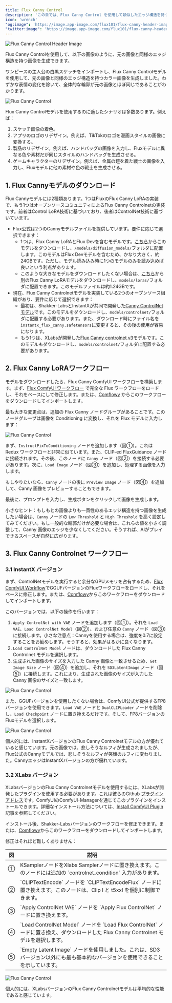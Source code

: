 ```yaml
---
title: Flux Canny Control
description: 'この章では、Flux Canny Control を使用して類似したエッジ構造を持つ画像を生成する方法を紹介します。'
icon: 'wrench'
"og:image": 'https://image.app-image.com/flux101/flux-canny-header-image.png'
"twitter:image": 'https://image.app-image.com/flux101/flux-canny-header-image.png'
---
```


<Frame caption="この画像は AI によって生成されました">
  <img
    className="rounded-xl"
    src="/images/intermediate/flux-canny-control/flux-canny-header-image.png"
    alt="Flux Canny Control Header Image"
  />
</Frame>

Flux Canny Controlを使用して、以下の画像のように、元の画像と同様のエッジ構造を持つ画像を生成できます。

ワンピースの主人公の白黒スケッチをインポートし、Flux Canny Controlモデルを使用して、元の画像と同様のエッジ構造を持つカラー画像を生成しました。わずかな表情の変化を除いて、全体的な輪郭が元の画像とほぼ同じであることがわかります。

<Frame>
  <img
    className="rounded-xl"
    src="/images/intermediate/flux-canny-control/flux-canny-control-compare.png"
    alt="Flux Canny Control"
  />
</Frame>

Flux Canny Controlモデルを使用するのに適したシナリオは多数あります。例えば：
1. スケッチ画像の着色。
2. アプリのロゴのリデザイン。例えば、TikTokのロゴを漫画スタイルの画像に変換する。
3. 製品のリデザイン。例えば、ハンドバッグの画像を入力し、Fluxモデルに異なる色や素材だが同じスタイルのハンドバッグを生成させる。
4. ゲームキャラクターのリデザイン。例えば、金属の鎧を着た戦士の画像を入力し、Fluxモデルに他の素材や色の戦士を生成させる。

## 1. Flux Cannyモデルのダウンロード

Flux Cannyモデルには2種類あります。1つはFluxのFlux Canny LoRAの実装で、もう1つはオープンソースコミュニティによるFlux Canny Controlnetの実装です。前者はControl LoRA技術に基づいており、後者はControlNet技術に基づいています。

* Flux公式は2つのCannyモデルファイルを提供しています。要件に応じて選択できます：
  - 1つは、Flux Canny LoRAとFlux Devを含むモデルです。[こちら](https://huggingface.co/black-forest-labs/FLUX.1-Canny-dev/tree/main)からこのモデルをダウンロードし、`/models/diffusion_models/`フォルダに配置します。このモデルはFlux Devモデルを含むため、かなり大きく、約24GBです。ただし、モデル読み込み時に1つのモデルのみを読み込めば良いという利点があります。
  - このような大きなモデルをダウンロードしたくない場合は、[こちら](https://huggingface.co/black-forest-labs/FLUX.1-Canny-dev-lora/tree/main)から別のFlux Canny LoRAモデルをダウンロードし、`models/loras/`フォルダに配置できます。このモデルファイルは約1.24GBです。
* 現在、Flux Canny Controlnetモデルを実装している2つのオープンソース組織があり、要件に応じて選択できます：
  - 最初は、Shakker-LabsとInstantXが共同で開発した[Canny ControlNetモデル](https://huggingface.co/InstantX/FLUX.1-dev-Controlnet-Canny/blob/main/diffusion_pytorch_model.safetensors)です。このモデルをダウンロードし、`models/controlnet/`フォルダに配置する必要があります。また、ダウンロード時にファイル名を`instantx_flux_canny.safetensors`に変更すると、その後の使用が容易になります。
  - もう1つは、XLabsが開発した[Flux Canny controlnet v3](https://huggingface.co/XLabs-AI/flux-controlnet-collections/tree/main)モデルです。このモデルもダウンロードし、`models/controlnet/`フォルダに配置する必要があります。

## 2. Flux Canny LoRAワークフロー

モデルをダウンロードしたら、Flux Canny ComfyUI ワークフローを構築します。まず、[Flux ComfyUI ワークフロー](../basics/flux-comfyui-workflow) で完全な Flux ワークフローをロードし、それをベースにして修正します。または、[Comflowy](https://app.comflowy.com/app/s-flux-dev-gguf-workflow-db9bd4) からこのワークフローをダウンロードしてインポートします。

最も大きな変更点は、追加の Flux Canny ノードグループがあることです。このノードグループは画像を Conditioning に変換し、それを Flux モデルに入力します：

<Frame>
  <img
    className="rounded-xl"
    src="/images/intermediate/flux-canny-control/flux-canny-control-workflow.jpeg"
    alt="Flux Canny Control"
  />
</Frame>

まず、`InstructPixToConditioning` ノードを追加します（図①）。これは Redux ワークフローと非常に似ています。また、CLIP-ed FluxGuidance ノードに接続されます。その後、このノードに `Canny` ノード（図②）を接続する必要があります。次に、`Load Image` ノード（図③）を追加し、処理する画像を入力します。

もしやりたいなら、`Canny` ノードの後に `Preview Image` ノード（図④）を追加して、Canny 画像をプレビューすることもできます。

最後に、プロンプトを入力し、生成ボタンをクリックして画像を生成します。

小さなヒント：もしもとの画像よりも一貫性のあるエッジ構造を持つ画像を生成したい場合は、`Canny` ノードの `Low Threshold` と `High Threshold` を高く設定してみてください。もし一般的な輪郭だけが必要な場合は、これらの値を小さく調整して、Canny 画像のエッジを少なくしてください。そうすれば、AIがプレイできるスペースが自然に広がります。

## 3. Flux Canny Controlnet ワークフロー

### 3.1 InstantX バージョン

まず、ControlNetモデルを実行すると余分なGPUメモリを占有するため、[Flux ComfyUI Workflow](../basics/flux-comfyui-workflow)でGGUFバージョンのFluxワークフローをロードし、それをベースに修正します。または、[Comflowy](https://app.comflowy.com/app/s-flux-dev-gguf-workflow-db9bd4)からこのワークフローをダウンロードしてインポートします。

このバージョンでは、以下の操作を行います：

1. `Apply ControlNet with VAE` ノードを追加します（図①）。それを `Load VAE`、`Load ControlNet Model`（図②）、および任意の `Canny` ノード（図③）に接続します。小さな注意点：Cannyを使用する場合は、強度を0.7に設定することをお勧めします。そうすると、効果がはるかに良くなります。
2. `Load ControlNet Model` ノードは、ダウンロードした Flux Canny Controlnet モデルを選択します。
3. 生成された画像のサイズを入力した Canny 画像と一致させるため、`Get Image Size` ノード（図④）を追加し、それを `SD3LatentImage` ノード（図⑤）に接続します。これにより、生成された画像のサイズが入力した Canny 画像のサイズと一致します。

<Frame>
  <img
    className="rounded-xl"
    src="/images/intermediate/flux-canny-control/flux-canny-control-shakker-workflow.png"
    alt="Flux Canny Control"
  />
</Frame>

また、GGUFバージョンを使用したくない場合は、ComfyUI公式が提供するFP8バージョンを使用できます。`Load VAE` ノードと `DualCLIPLoader` ノードを削除し、`Load Checkpoint` ノードに置き換えるだけです。そして、FP8バージョンのFluxモデルを選択します。

<Frame>
  <img
    className="rounded-xl"
    src="/images/intermediate/flux-canny-control/flux-canny-control-fp8-workflow.png"
    alt="Flux Canny Control"
  />
</Frame>

個人的には、InstantXバージョンのFlux Canny Controlnetモデルの方が優れていると感じています。元の画像では、悲しそうなルフィが生成されましたが、Flux公式のCannyモデルでは、悲しそうなルフィが笑顔のルフィに変わりました。CannyエッジはInstantXバージョンの方が優れています。

### 3.2 XLabs バージョン

XLabsバージョンのFlux Canny Controlnetモデルを使用するには、XLabsが開発したプラグインを使用する必要があります。これは彼らのGithub [プラグインアドレス](https://github.com/XLabs-AI/x-flux-comfyui)です。ComfyUIのComfyUI-Managerを通じてこのプラグインをインストールできます。詳細なインストール方法については、[Install ComfyUI Plugin](https://comflowy.com/advanced/how-to-install-comfyui-extension) 記事を参照してください。

インストール後、Shakker-Labsバージョンのワークフローを修正できます。または、[Comflowy](https://app.comflowy.com/app/s-flux-dev-gguf-workflow-db9bd4)からこのワークフローをダウンロードしてインポートします。

修正はそれほど難しくありません：

<table>
  <thead>
    <tr>
      <th width="5%">図</th>
      <th>説明</th>
    </tr>
  </thead>
  <tbody>
    <tr>
      <td>①</td>
      <td>KSamplerノードをXlabs Samplerノードに置き換えます。このノードには追加の `controlnet_condition` 入力があります。</td>
    </tr>
    <tr>
      <td>②</td>
      <td>`CLIPTextEncode` ノードを `CLIPTextEncodeFlux` ノードに置き換えます。このノードは、Clip l と t5xxl を個別に制御できます。</td>
    </tr>
    <tr>
      <td>③</td>
      <td>`Apply ControlNet VAE` ノードを `Apply Flux ControlNet` ノードに置き換えます。</td>
    </tr>
    <tr>
      <td>④</td>
      <td>`Load ControlNet Model` ノードを `Load Flux ControlNet` ノードに置き換え、ダウンロードした Flux Canny Controlnet モデルを選択します。</td>
    </tr>
    <tr>
      <td>⑤</td>
      <td>`Empty Latent Image` ノードを使用しました。これは、SD3バージョン以外にも最も基本的なバージョンを使用できることを示しています。</td>
    </tr>
  </tbody>
</table>

<Frame>
  <img
    className="rounded-xl"
    src="/images/intermediate/flux-canny-control/flux-canny-control-xlabs-workflow.png"
    alt="Flux Canny Control"
  />
</Frame>

個人的には、XLabsバージョンのFlux Canny Controlnetモデルは平均的な性能であると感じています。